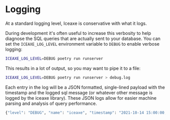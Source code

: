 # Logging

At a standard logging level, Iceaxe is conservative with what it logs.

During development it's often useful to increase this verbosity to help diagnose the
SQL queries that are actually sent to your database. You can set the `ICEAXE_LOG_LEVEL` environment
variable to `DEBUG` to enable verbose logging:

```bash
ICEAXE_LOG_LEVEL=DEBUG poetry run runserver
```

This results in a lot of output, so you may want to pipe it to a file:

```bash
ICEAXE_LOG_LEVEL=DEBUG poetry run runserver > debug.log
```

Each entry in the log will be a JSON formatted, single-lined
payload with the timestamp and the logged sql message (or whatever other
message is logged by the iceaxe library). These JSON logs allow for
easier machine parsing and analysis of query performance.

```bash
{"level": "DEBUG", "name": "iceaxe", "timestamp": "2021-10-14 15:00:00,000", "message": "SELECT * FROM users WHERE id = 1"}
```
